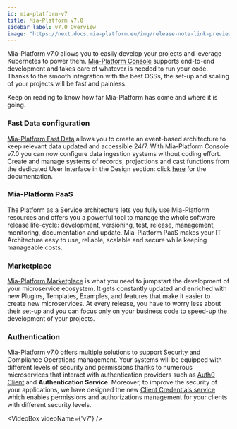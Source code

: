 ```yaml
---
id: mia-platform-v7
title: Mia-Platform v7.0
sidebar_label: v7.0 Overview
image: "https://next.docs.mia-platform.eu/img/release-note-link-preview.png",
---
```



Mia-Platform v7.0 allows you to easily develop your projects and leverage Kubernetes to power them. [Mia-Platform Console](../development_suite/overview-dev-suite) supports end-to-end development and takes care of whatever is needed to run your code.
Thanks to the smooth integration with the best OSSs, the set-up and scaling of your projects will be fast and painless.

Keep on reading to know how far Mia-Platform has come and where it is going.

### Fast Data configuration

[Mia-Platform Fast Data](../fast_data/overview) allows you to create an event-based architecture to keep relevant data updated and accessible 24/7.
With Mia-Platform Console v7.0 you can now configure data ingestion systems without coding effort. Create and manage systems of records, projections and cast functions from the dedicated User Interface in the Design section: click [here](../fast_data/create_projection) for the documentation.

### Mia-Platform PaaS

The Platform as a Service architecture lets you fully use Mia-Platform resources and offers you a powerful tool to manage the whole software release life-cycle: development, versioning, test, release, management, monitoring, documentation and update.
Mia-Platform PaaS makes your IT Architecture easy to use, reliable, scalable and secure while keeping manageable costs.

### Marketplace

[Mia-Platform Marketplace](../marketplace/overview_marketplace) is what you need to jumpstart the development of your microservice ecosystem. It gets constantly updated and enriched with new Plugins, Templates, Examples, and features that make it easier to create new microservices.
At every release, you have to worry less about their set-up and you can focus only on your business code to speed-up the development of your projects.

### Authentication

Mia-Platform v7.0 offers multiple solutions to support Security and Compliance Operations management. Your systems will be equipped with different levels of security and permissions thanks to numerous microservices that interact with authentication providers such as [Auth0 Client](../runtime_suite/auth0-client/usage) and **Authentication Service**. Moreover, to improve the security of your applications, we have designed the new [Client Credentials service](../runtime_suite/client-credentials/configuration) which enables permissions and authorizations management for your clients with different security levels.

<VideoBox videoName={'v7'} />
